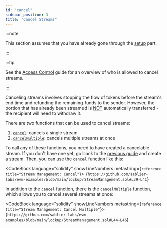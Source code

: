 ```yaml
---
id: "cancel"
sidebar_position: 3
title: "Cancel Streams"
---
```



:::note

This section assumes that you have already gone through the [setup](/guides/lockup/examples/stream-management/setup)
part.

:::

:::tip

See the [Access Control](/reference/lockup/access-control) guide for an overview of who is allowed to cancel streams.

:::

Canceling streams involves stopping the flow of tokens before the stream's end time and refunding the remaining funds to
the sender. However, the portion that has already been streamed is <ins>NOT</ins> automatically transferred - the
recipient will need to withdraw it.

There are two functions that can be used to cancel streams:

1. [`cancel`](/reference/lockup/contracts/contract.SablierLockup#cancel): cancels a single stream
2. [`cancelMultiple`](/reference/lockup/contracts/contract.SablierLockup#cancelmultiple): cancels multiple
   streams at once

To call any of these functions, you need to have created a cancelable stream. If you don't have one yet, go back to the
[previous guide](/guides/lockup/examples/create-stream/lockup-linear) and create a stream. Then, you can use the
`cancel` function like this:

<CodeBlock language="solidity" showLineNumbers metastring={`reference title="Stream Management: Cancel"`}>
  {`https://github.com/sablier-labs/evm-examples/blob/main/lockup/StreamManagement.sol#L39-L41`}
</CodeBlock>

In addition to the `cancel` function, there is the `cancelMultiple` function, which allows you to cancel several streams
at once:

<CodeBlock language="solidity" showLineNumbers metastring={`reference title="Stream Management: Cancel Multiple"`}>
  {`https://github.com/sablier-labs/evm-examples/blob/main/lockup/StreamManagement.sol#L44-L46`}
</CodeBlock>
